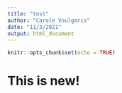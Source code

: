 ```yaml
---
title: "test"
author: "Carole Voulgaris"
date: "11/3/2021"
output: html_document
---
```


```r
knitr::opts_chunk$set(echo = TRUE)
```

# This is new!
